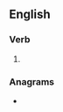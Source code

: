==English==

===Verb===
{{head|en|verb form}}

# {{en-third-person singular of|evert}}

===Anagrams===
* {{anagrams|en|a=eerstv|Severt|Stever|Vester|revest|revets|verset|verste}}